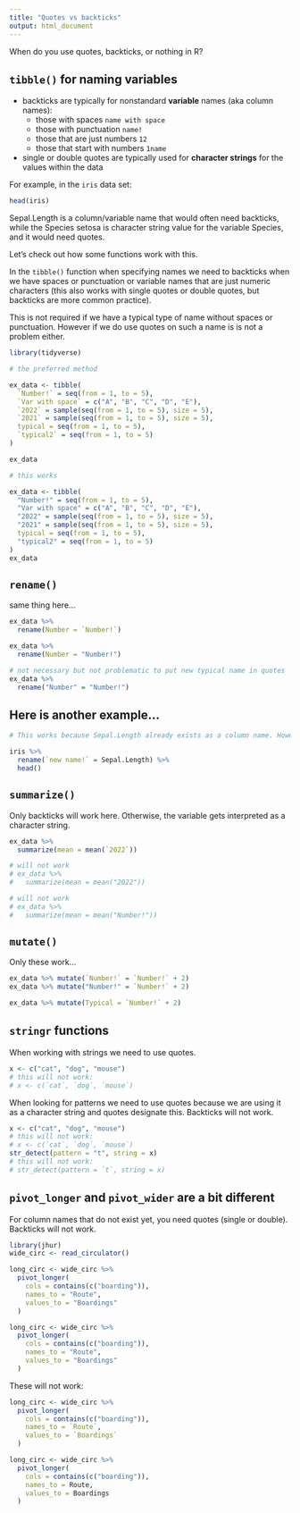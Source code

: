 ```yaml
---
title: "Quotes vs backticks"
output: html_document
---
```


When do you use quotes, backticks, or nothing in R?

## `tibble()` for naming variables

- backticks are typically for nonstandard **variable** names (aka column names):
  - those with spaces `name with space`
  - those with punctuation `name!`
  - those that are just numbers `12`
  - those that start with numbers `1name`
  
- single or double quotes are typically used for **character strings**  for the values within the data 

For example, in the `iris` data set:

```r
head(iris)
```

Sepal.Length is a column/variable name that would often need backticks, while the Species setosa is character string value for the variable Species, and it would need quotes.

Let's check out how some functions work with this.

In the `tibble()` function when specifying names we need to backticks when we have spaces or punctuation or variable names that are just numeric characters (this also works with single quotes or double quotes, but backticks are more common practice). 

This is not required if we have a typical type of name without spaces or punctuation. However if we do use quotes on such a name is is not a problem either. 

```r
library(tidyverse)
```

```r

# the preferred method

ex_data <- tibble(
  `Number!` = seq(from = 1, to = 5),
  `Var with space` = c("A", "B", "C", "D", "E"),
  `2022` = sample(seq(from = 1, to = 5), size = 5),
  `2021` = sample(seq(from = 1, to = 5), size = 5),
  typical = seq(from = 1, to = 5),
  `typical2` = seq(from = 1, to = 5)
)

ex_data

# this works

ex_data <- tibble(
  "Number!" = seq(from = 1, to = 5),
  "Var with space" = c("A", "B", "C", "D", "E"),
  "2022" = sample(seq(from = 1, to = 5), size = 5),
  "2021" = sample(seq(from = 1, to = 5), size = 5),
  typical = seq(from = 1, to = 5),
  "typical2" = seq(from = 1, to = 5)
)
ex_data
```

## `rename()`

same thing here...

```r
ex_data %>%
  rename(Number = `Number!`)

ex_data %>%
  rename(Number = "Number!")

# not necessary but not problematic to put new typical name in quotes
ex_data %>%
  rename("Number" = "Number!")
```

## Here is another example...

```r
# This works because Sepal.Length already exists as a column name. However `new name!` needs backticks because it doesn't exist yet and R needs to know what it is (not a not equal to conditional for example), as R could interpret it differently.

iris %>%
  rename(`new name!` = Sepal.Length) %>%
  head()
```

## `summarize()`

Only backticks will work here. Otherwise, the variable gets interpreted as a character string.
```r
ex_data %>%
  summarize(mean = mean(`2022`))

# will not work
# ex_data %>%
#   summarize(mean = mean("2022"))

# will not work
# ex_data %>%
#   summarize(mean = mean("Number!"))
```

## `mutate()`

Only these work... 

```r
ex_data %>% mutate(`Number!` = `Number!` + 2)
ex_data %>% mutate("Number!" = `Number!` + 2)

ex_data %>% mutate(Typical = `Number!` + 2)
```

## `stringr` functions

When working with strings we need to use quotes.

```r
x <- c("cat", "dog", "mouse")
# this will not work:
# x <- c(`cat`, `dog`, `mouse`)
```

When looking for patterns we need to use quotes because we are using it as a character string and quotes designate this. Backticks will not work.

```r
x <- c("cat", "dog", "mouse")
# this will not work:
# x <- c(`cat`, `dog`, `mouse`)
str_detect(pattern = "t", string = x)
# this will not work:
# str_detect(pattern = `t`, string = x)
```

## `pivot_longer` and `pivot_wider` are a bit different

For column names that do not exist yet, you need quotes (single or double). Backticks will not work.

```r
library(jhur)
wide_circ <- read_circulator()

long_circ <- wide_circ %>%
  pivot_longer(
    cols = contains(c("boarding")),
    names_to = "Route",
    values_to = "Boardings"
  )

long_circ <- wide_circ %>%
  pivot_longer(
    cols = contains(c("boarding")),
    names_to = "Route",
    values_to = "Boardings"
  )
```

These will not work:
```r
long_circ <- wide_circ %>%
  pivot_longer(
    cols = contains(c("boarding")),
    names_to = `Route`,
    values_to = `Boardings`
  )

long_circ <- wide_circ %>%
  pivot_longer(
    cols = contains(c("boarding")),
    names_to = Route,
    values_to = Boardings
  )
``` 

